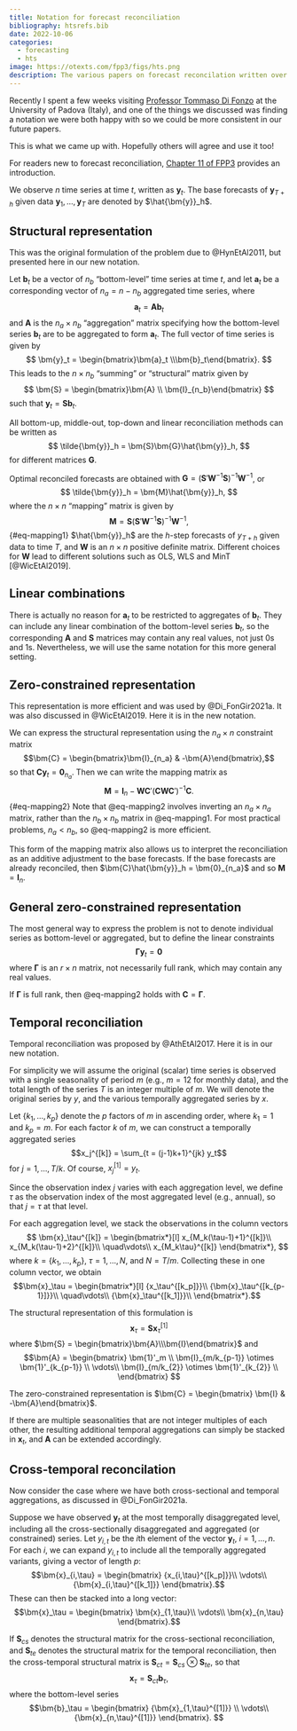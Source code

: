 ```yaml
---
title: Notation for forecast reconciliation
bibliography: htsrefs.bib
date: 2022-10-06
categories:
  - forecasting
  - hts
image: https://otexts.com/fpp3/figs/hts.png
description: The various papers on forecast reconcilation written over the last 13 years have not used a consistent notation. We have revised our notation as we have slowly come to understand the problem better. This is common in a new area, but it makes it tricky to read the literature as you need to figure out how the notation of each paper maps to what you've already read.
---
```


Recently I spent a few weeks visiting [Professor Tommaso Di Fonzo](https://homes.stat.unipd.it/tommasodifonzo/) at the University of Padova (Italy), and one of the things we discussed was finding a notation we were both happy with so we could be more consistent in our future papers.

This is what we came up with. Hopefully others will agree and use it too!

For readers new to forecast reconciliation, [Chapter 11 of FPP3](https://otexts.com/fpp3/hierarchical.html) provides an introduction.

We observe $n$ time series at time $t$, written as $\bm{y}_t$. The base forecasts of $\bm{y}_{T+h}$ given data $\bm{y}_1,\dots,\bm{y}_T$ are denoted by $\hat{\bm{y}}_h$.

## Structural representation {-}

This was the original formulation of the problem due to @HynEtAl2011, but presented here in our new notation.

Let $\bm{b}_t$ be a vector of $n_b$ "bottom-level" time series at time $t$, and let $\bm{a}_t$ be a corresponding vector of $n_a = n-n_b$ aggregated time series, where
$$
 \bm{a}_t = \bm{A}\bm{b}_t
$$
and $\bm{A}$ is the $n_a\times n_b$ "aggregation" matrix specifying how the bottom-level series $\bm{b}_t$ are to be aggregated to form $\bm{a}_t$. The full vector of time series is given by
$$
 \bm{y}_t = \begin{bmatrix}\bm{a}_t \\\bm{b}_t\end{bmatrix}.
$$
This leads to the $n\times n_b$ "summing" or "structural" matrix given by
$$
  \bm{S} = \begin{bmatrix}\bm{A} \\ \bm{I}_{n_b}\end{bmatrix}
$$
such that $\bm{y}_t = \bm{S}\bm{b}_t$.

All bottom-up, middle-out, top-down and linear reconciliation methods can be written as
$$
  \tilde{\bm{y}}_h = \bm{S}\bm{G}\hat{\bm{y}}_h,
$$
for different matrices $\bm{G}$.

Optimal reconciled forecasts are obtained with $\bm{G}=(\bm{S}'\bm{W}^{-1}\bm{S})^{-1}\bm{W}^{-1}$, or
$$
  \tilde{\bm{y}}_h = \bm{M}\hat{\bm{y}}_h,
$$
where the $n\times n$ "mapping" matrix is given by
$$
  \bm{M} = \bm{S}(\bm{S}'\bm{W}^{-1}\bm{S})^{-1}\bm{W}^{-1},
$$ {#eq-mapping1}
$\hat{\bm{y}}_h$ are the $h$-step forecasts of $y_{T+h}$ given data to time $T$, and $\bm{W}$ is an $n \times n$ positive definite matrix. Different choices for $\bm{W}$ lead to different solutions such as OLS, WLS and MinT [@WicEtAl2019].

## Linear combinations

There is actually no reason for $\bm{a}_t$ to be restricted to aggregates of $\bm{b}_t$. They can include any linear combination of the bottom-level series $\bm{b}_t$, so the corresponding $\bm{A}$ and $\bm{S}$ matrices may contain any real values, not just 0s and 1s. Nevertheless, we will use the same notation for this more general setting.

## Zero-constrained representation {-}

This representation is more efficient and was used by @Di_FonGir2021a. It was also discussed in @WicEtAl2019. Here it is in the new notation.

We can express the structural representation using the $n_a \times n$ constraint matrix
$$\bm{C} = \begin{bmatrix}\bm{I}_{n_a} & -\bm{A}\end{bmatrix},$$
so that $\bm{C}\bm{y}_t = \bm{0}_{n_a}$.
Then we can write the mapping matrix as
$$
  \bm{M} = \bm{I}_n - \bm{W}\bm{C}'(\bm{C}\bm{W}\bm{C}')^{-1}\bm{C}.
$$ {#eq-mapping2}
Note that @eq-mapping2 involves inverting an $n_a \times n_a$ matrix, rather than the $n_b \times n_b$ matrix in @eq-mapping1. For most practical problems, $n_a < n_b$, so @eq-mapping2 is more efficient.

This form of the mapping matrix also allows us to interpret the reconciliation as an additive adjustment to the base forecasts. If the base forecasts are already reconciled, then $\bm{C}\hat{\bm{y}}_h = \bm{0}_{n_a}$ and so $\bm{M}=\bm{I}_{n}$.

## General zero-constrained representation {-}

The most general way to express the problem is not to denote individual series as bottom-level or aggregated, but to define the linear constraints
$$
  \bm{\Gamma}\bm{y}_t = \bm{0}
$$
where $\bm{\Gamma}$ is an $r\times n$ matrix, not necessarily full rank, which may contain any real values.

If $\bm{\Gamma}$ is full rank, then @eq-mapping2 holds with $\bm{C} = \bm{\Gamma}$.

## Temporal reconciliation {-}

Temporal reconciliation was proposed by @AthEtAl2017. Here it is in our new notation.

For simplicity we will assume the original (scalar) time series is observed with a single seasonality of period $m$ (e.g., $m=12$ for monthly data), and the total length of the series $T$ is an integer multiple of $m$.
We will denote the original series by $y$, and the various temporally aggregated series by $x$.

Let $\{k_1,\dots,k_p\}$ denote the $p$ factors of $m$ in ascending order, where $k_1=1$ and $k_p=m$. For each factor $k$ of $m$, we can construct a temporally aggregated series
$$x_j^{[k]} = \sum_{t = (j-1)k+1}^{jk} y_t$$
for $j=1,\dots,T/k$. Of course, $x_j^{[1]} = y_t$.

Since the observation index $j$ varies with each aggregation level, we define $\tau$ as the observation index of the most aggregated level (e.g., annual), so that $j=\tau$ at that level.

For each aggregation level, we stack the observations in the column vectors
$$
\bm{x}_\tau^{[k]} = \begin{bmatrix*}[l]
  x_{M_k(\tau-1)+1}^{[k]}\\
  x_{M_k(\tau-1)+2}^{[k]}\\
  \quad\vdots\\
  x_{M_k\tau}^{[k]}
  \end{bmatrix*},
$$
where $k=\{k_1,\dots,k_p\}$, $\tau=1,\dots,N$, and $N=T/m$.
Collecting these in one column vector, we obtain
$$\bm{x}_\tau = \begin{bmatrix*}[l]
  {x_\tau^{[k_p]}}\\
  {\bm{x}_\tau^{[k_{p-1}]}}\\
  \quad\vdots\\
  {\bm{x}_\tau^{[k_1]}}\\
  \end{bmatrix*}.$$

The structural representation of this formulation is
$$\bm{x}_\tau = \bm{S} \bm{x}_\tau^{[1]}$$
where $\bm{S} = \begin{bmatrix}\bm{A}\\\bm{I}\end{bmatrix}$ and
$$\bm{A} =
\begin{bmatrix}
\bm{1}'_m \\
\bm{I}_{m/k_{p-1}} \otimes \bm{1}'_{k_{p-1}} \\
\vdots\\
\bm{I}_{m/k_{2}} \otimes \bm{1}'_{k_{2}} \\
\end{bmatrix}
$$

The zero-constrained representation is $\bm{C} = \begin{bmatrix} \bm{I} & -\bm{A}\end{bmatrix}$.

If there are multiple seasonalities that are not integer multiples of each other, the resulting additional temporal aggregations can simply be stacked in $\bm{x}_t$, and $\bm{A}$ can be extended accordingly.

## Cross-temporal reconcilation {-}

Now consider the case where we have both cross-sectional and temporal aggregations, as discussed in @Di_FonGir2021a.

Suppose we have observed $\bm{y}_t$ at the most temporally disaggregated level, including all the cross-sectionally disaggregated and aggregated (or constrained) series. Let $y_{i,t}$ be the $i$th element of the vector $\bm{y}_t$, $i=1,\dots,n$. For each $i$, we can expand $y_{i,t}$ to include all the temporally aggregated variants, giving a vector of length $p$:
$$\bm{x}_{i,\tau} = \begin{bmatrix}
  {x_{i,\tau}^{[k_p]}}\\
  \vdots\\
  {\bm{x}_{i,\tau}^{[k_1]}}
  \end{bmatrix}.$$
These can then be stacked into a long vector:
$$\bm{x}_\tau = \begin{bmatrix}
  \bm{x}_{1,\tau}\\
  \vdots\\
  \bm{x}_{n,\tau}
  \end{bmatrix}.$$

If $\bm{S}_{cs}$ denotes the structural matrix for the cross-sectional reconciliation, and $\bm{S}_{te}$ denotes the structural matrix for the temporal reconciliation, then the cross-temporal structural matrix is $\bm{S}_{ct} = \bm{S}_{cs} \otimes \bm{S}_{te}$, so that
$$\bm{x}_\tau = \bm{S}_{ct} \bm{b}_\tau,$$
where the bottom-level series
$$\bm{b}_\tau = \begin{bmatrix}
  {\bm{x}_{1,\tau}^{[1]}} \\
  \vdots\\
  {\bm{x}_{n,\tau}^{[1]}}
  \end{bmatrix}.
$$
